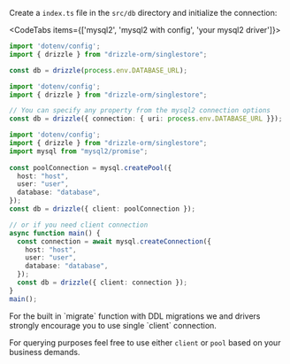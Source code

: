 
Create a `index.ts` file in the `src/db` directory and initialize the connection:

<CodeTabs items={['mysql2', 'mysql2 with config', 'your mysql2 driver']}>
```typescript copy
import 'dotenv/config';
import { drizzle } from "drizzle-orm/singlestore";

const db = drizzle(process.env.DATABASE_URL);
```
```typescript copy
import 'dotenv/config';
import { drizzle } from "drizzle-orm/singlestore";

// You can specify any property from the mysql2 connection options
const db = drizzle({ connection: { uri: process.env.DATABASE_URL }});
```
```ts
import 'dotenv/config';
import { drizzle } from "drizzle-orm/singlestore";
import mysql from "mysql2/promise";
  
const poolConnection = mysql.createPool({
  host: "host",
  user: "user",
  database: "database",
});
const db = drizzle({ client: poolConnection });

// or if you need client connection
async function main() {
  const connection = await mysql.createConnection({
    host: "host",
    user: "user",
    database: "database",
  });
  const db = drizzle({ client: connection });
}
main();
```
</CodeTabs>

<Callout type="warning" emoji="⚙️">
  For the built in `migrate` function with DDL migrations we and drivers strongly encourage you to use single `client` connection.  

  For querying purposes feel free to use either `client` or `pool` based on your business demands.
</Callout>